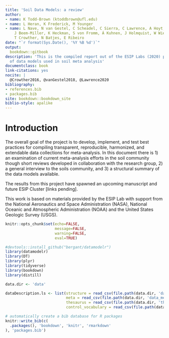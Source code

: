 ```yaml
--- 
title: 'Soil Data Models: a review'
author:
- name: K Todd-Brown (ktoddbrown@ufl.edu)
- name: L Heran, K Frederick, M Younger
- name: L Nave, N van Gestel, C Scheadel, C Sierra, C Lawrence, A Hoyt, S Stoner,
    J Beem-Miller, K Heckman, S von Fromm, Á Kuhnen, J Holmquist, W Wieder, S Earl,
    T Crowther, N Batjes, E Ribeiro
date: "`r format(Sys.Date(), '%Y %B %d')`"
output: 
  bookdown::gitbook
description: 'This is the compiled report out of the ESIP Labs (2020) project: Survey
  of data models used in soil meta analysis'
documentclass: book
link-citations: yes
nocite: |
  @Crowther2016, @vanGestel2018, @Lawrence2020
bibliography:
- references.bib
- packages.bib
site: bookdown::bookdown_site
biblio-style: apalike
---
```


# Introduction

The overall goal of the project is to develop, implement, and test best practices for compiling transparent, reproducible, harmonized, and extendable data collections for meta-analysis. 
In this document there is 
1) an examination of current meta-analysis efforts in the soil community though short reviews developed in collaboration with the research group, 
2) a general interview to the soils community, and 
3) a structural summary of the data models available.

The results from this project have spawned an upcoming manuscript and future ESIP Cluster [links pending].

This work is based on materials provided by the ESIP Lab with support from the National Aeronautics and Space Administration (NASA), National Oceanic and Atmospheric Administration (NOAA) and the United States Geologic Survey (USGS).

```r
knitr::opts_chunk$set(echo=FALSE,
                      message=FALSE,
                      warning=FALSE,
                      eval=TRUE)
```



```r
#devtools::install_github("bergant/datamodelr")
library(datamodelr)
library(DT)
library(plyr)
library(tidyverse)
library(bookdown)
library(distill)

data.dir <- 'data'

dataDescription.ls <- list(structure = read_csv(file.path(data.dir, 'data_structure.csv'), col_types = strrep('c', 4) ),
                           meta = read_csv(file.path(data.dir, 'data_meta.csv'), col_types = strrep('c', 5)),
                           thesaurus = read_csv(file.path(data.dir, 'thesaurus.csv'), col_types = strrep('c', 6)),
                           control_vocabulary = read_csv(file.path(data.dir, 'control_vocabulary.csv'), col_types = strrep('c', 4)))

```


```r
# automatically create a bib database for R packages
knitr::write_bib(c(
  .packages(), 'bookdown', 'knitr', 'rmarkdown'
), 'packages.bib')
```
